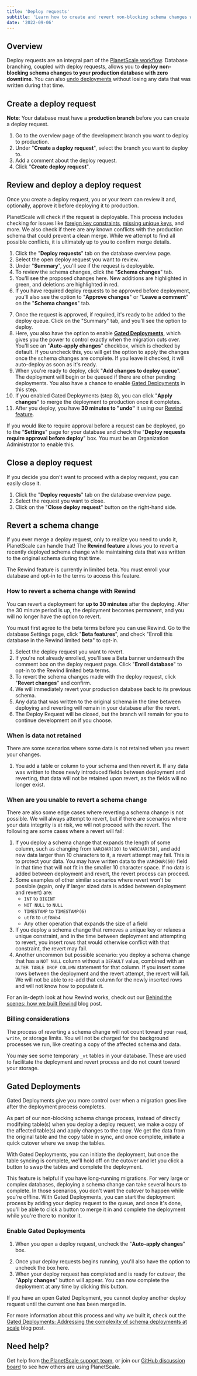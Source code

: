 ```yaml
---
title: 'Deploy requests'
subtitle: 'Learn how to create and revert non-blocking schema changes with PlanetScale deploy requests.'
date: '2022-09-06'
---
```



## Overview

Deploy requests are an integral part of the [PlanetScale workflow](/docs/concepts/planetscale-workflow). Database branching, coupled with deploy requests, allows you to **deploy non-blocking schema changes to your production database with zero downtime**. You can also [undo deployments](#revert-a-schema-change) without losing any data that was written during that time.

<VideoBlock src='/docs/img/docs/deploy-request.mp4'></VideoBlock>

## Create a deploy request

**Note**: Your database must have a **production branch** before you can create a deploy request.

1. Go to the overview page of the development branch you want to deploy to production.
2. Under "**Create a deploy request**", select the branch you want to deploy to.
3. Add a comment about the deploy request.
4. Click "**Create deploy request**".

<VideoBlock src='/docs/img/docs/create-deploy-request.mp4' />

## Review and deploy a deploy request

Once you create a deploy request, you or your team can review it and, optionally, approve it before deploying it to production.

PlanetScale will check if the request is deployable. This process includes checking for issues like [foreign key constraints](/docs/learn/operating-without-foreign-key-constraints), [missing unique keys](/docs/learn/change-single-unique-key), and more. We also check if there are any known conflicts with the production schema that could prevent a clean merge. While we attempt to find all possible conflicts, it is ultimately up to you to confirm merge details.

1. Click the "**Deploy requests**" tab on the database overview page.
2. Select the open deploy request you want to review.
3. Under "**Summary**", you'll see if the request is deployable.
4. To review the schema changes, click the "**Schema changes**" tab.
5. You'll see the proposed changes here. New additions are highlighted in green, and deletions are highlighted in red.
6. If you have required deploy requests to be approved before deployment, you'll also see the option to "**Approve changes**" or "**Leave a comment**" on the "**Schema changes**" tab.

<ImageBlock alt='PlanetScale deploy request - approve changes' src={approve} />

7.  Once the request is approved, if required, it's ready to be added to the deploy queue. Click on the "Summary" tab, and you'll see the option to deploy.
8. Here, you also have the option to enable [**Gated Deployments**](#gated-deployments), which gives you the power to control exactly when the migration cuts over. You'll see an "**Auto-apply changes**" checkbox, which is checked by default. If you uncheck this, you will get the option to apply the changes once the schema changes are complete. If you leave it checked, it will auto-deploy as soon as it's ready.
9.  When you're ready to deploy, click "**Add changes to deploy queue**". The deployment will begin or be queued if there are other pending deployments. You also have a chance to enable [Gated Deployments](#gated-deployments) in this step.
10. If you enabled Gated Deployments (step 8), you can click "**Apply changes**" to merge the deployment to production once it completes.
11. After you deploy, you have **30 minutes to "undo"** it using our [Rewind feature](#revert-a-schema-change).

If you would like to require approval before a request can be deployed, go to the "**Settings**" page for your database and check the "**Deploy requests require approval before deploy**" box. You must be an Organization Administrator to enable this.

## Close a deploy request

If you decide you don't want to proceed with a deploy request, you can easily close it.

1. Click the "**Deploy requests**" tab on the database overview page.
2. Select the request you want to close.
3. Click on the "**Close deploy request**" button on the right-hand side.

## Revert a schema change

If you ever merge a deploy request, only to realize you need to undo it, PlanetScale can handle that! The **Rewind feature** allows you to revert a recently deployed schema change while maintaining data that was written to the original schema during that time.

<InfoBlock type='note'>
  The Rewind feature is currently in limited beta. You must enroll your database and opt-in to the terms to access this
  feature.
</InfoBlock>

### How to revert a schema change with Rewind

You can revert a deployment for **up to 30 minutes** after the deploying. After the 30 minute period is up, the deployment becomes permanent, and you will no longer have the option to revert.

You must first agree to the beta terms before you can use Rewind. Go to the database Settings page, click "**Beta features**", and check "Enroll this database in the Rewind limited beta" to opt-in.

<VideoBlock src='/docs/img/docs/revert-schema-change.mp4' />

1. Select the deploy request you want to revert.
2. If you're not already enrolled, you'll see a Beta banner underneath the comment box on the deploy request page. Click "**Enroll database**" to opt-in to the Rewind limited beta terms.
3. To revert the schema changes made with the deploy request, click "**Revert changes**" and confirm.
4. We will immediately revert your production database back to its previous schema.
5. Any data that was written to the original schema in the time between deploying and reverting will remain in your database after the revert.
6. The Deploy Request will be closed, but the branch will remain for you to continue development on if you choose.

### When is data not retained

There are some scenarios where some data is not retained when you revert your changes.

1. You add a table or column to your schema and then revert it. If any data was written to those newly introduced fields between deployment and reverting, that data will not be retained upon revert, as the fields will no longer exist.

### When are you unable to revert a schema change

There are also some edge cases where reverting a schema change is not possible. We will always attempt to revert, but if there are scenarios where your data integrity is at risk, we will not proceed with the revert. The following are some cases where a revert will fail:

1. If you deploy a schema change that expands the length of some column, such as changing from `VARCHAR(10)` to `VARCHAR(50)`, and add new data larger than 10 characters to it, a revert attempt may fail. This is to protect your data. You may have written data to the `VARCHAR(50)` field in that time that will not fit in the smaller 10 character space. If no data is added between deployment and revert, the revert process can proceed.
2. Some examples of other similar scenarios where revert won't be possible (again, only if larger sized data is added between deployment and revert) are:
   - `INT` to `BIGINT`
   - `NOT NULL` to `NULL`
   - `TIMESTAMP` to `TIMESTAMP(6)`
   - `utf8` to `utf8mb4`
   - Any other operation that expands the size of a field
3. If you deploy a schema change that removes a unique key or relaxes a unique constraint, and in the time between deployment and attempting to revert, you insert rows that would otherwise conflict with that constraint, the revert may fail.
4. Another uncommon but possible scenario: you deploy a schema change that has a `NOT NULL` column without a `DEFAULT` value, combined with an `ALTER TABLE DROP COLUMN` statement for that column. If you insert some rows between the deployment and the revert attempt, the revert will fail. We will not be able to re-add that column for the newly inserted rows and will not know how to populate it.

For an in-depth look at how Rewind works, check out our [Behind the scenes: how we built Rewind](https://planetscale.com/blog/behind-the-scenes-how-we-built-rewind) blog post.

### Billing considerations

The process of reverting a schema change will not count toward your `read`, `write`, or storage limits. You will not be charged for the background processes we run, like creating a copy of the affected schema and data.

You may see some temporary `_vt` tables in your database. These are used to facilitate the deployment and revert process and do not count toward your storage.

## Gated Deployments

Gated Deployments give you more control over when a migration goes live after the deployment process completes.

As part of our non-blocking schema change process, instead of directly modifying table(s) when you deploy a deploy request, we make a copy of the affected table(s) and apply changes to the copy. We get the data from the original table and the copy table in sync, and once complete, initiate a quick cutover where we swap the tables.

With Gated Deployments, you can initiate the deployment, but once the table syncing is complete, we'll hold off on the cutover and let you click a button to swap the tables and complete the deployment.

This feature is helpful if you have long-running migrations. For very large or complex databases, deploying a schema change can take several hours to complete. In those scenarios, you don't want the cutover to happen while you're offline. With Gated Deployments, you can start the deployment process by adding your deploy request to the queue, and once it's done, you'll be able to click a button to merge it in and complete the deployment while you're there to monitor it.

### Enable Gated Deployments

1. When you open a deploy request, uncheck the "**Auto-apply changes**" box.

<ImageBlock alt='PlanetScale deploy request - Auto-apply changes checkbox unchecked' src={gatedDeployments} />

2. Once your deploy requests begins running, you'll also have the option to uncheck the box here.
3. When your deploy request has completed and is ready for cutover, the "**Apply changes**" button will appear. You can now complete the deployment at any time by clicking this button.

<ImageBlock alt='PlanetScale deploy request - Apply changes from deployment button' src={applyChanges} />

<InfoBlock type='note'>
  If you have an open Gated Deployment, you cannot deploy another deploy request until the current one has been merged in.
</InfoBlock>

For more information about this process and why we built it, check out the [Gated Deployments: Addressing the complexity of schema deployments at scale](https://planetscale.com/blog/gated-deployments-addressing-the-complexity-of-schema-deployments-at-scale) blog post.

## Need help?

Get help from [the PlanetScale support team](https://support.planetscale.com), or join our [GitHub discussion board](https://github.com/planetscale/discussion/discussions) to see how others are using PlanetScale.
